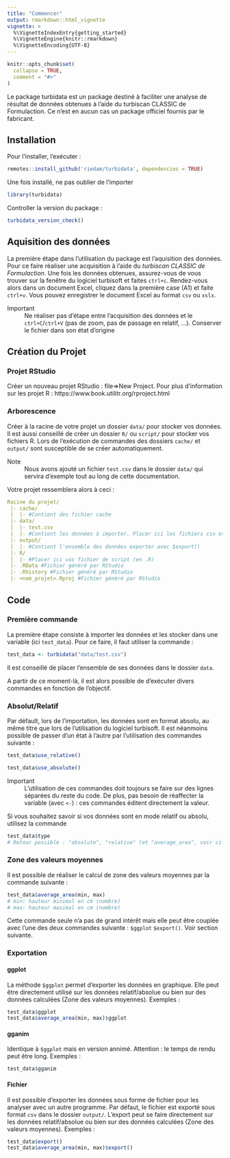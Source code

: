 ```yaml
---
title: "Commencer"
output: rmarkdown::html_vignette
vignette: >
  %\VignetteIndexEntry{getting_started}
  %\VignetteEngine{knitr::rmarkdown}
  %\VignetteEncoding{UTF-8}
---
```


```r
knitr::opts_chunk$set(
  collapse = TRUE,
  comment = "#>"
)
```
Le package turbidata est un package destiné à faciliter une analyse de résultat de données obtenues à l'aide du turbiscan CLASSIC de Formulaction. Ce n'est en aucun cas un package officiel fournis par le fabricant.

## Installation
Pour l'installer, l'exécuter :
```r
remotes::install_github('riedam/turbidata', dependencies = TRUE)
```
Une fois installé, ne pas oublier de l'importer
```r
library(turbidata)
```
Controller la version du package :
```r
turbidata_version_check()
```

## Aquisition des données
La première étape dans l'utilisation du package est l'aquisition des données. Pour ce faire réaliser une acquisition à l'aide du *turbiscan CLASSIC de Formulaction*. Une fois les données obtenues, assurez-vous de vous trouver sur la fenêtre du logiciel turbisoft et faites `ctrl+c`. Rendez-vous alors dans un document Excel, cliquez dans la première case (A1) et faite `ctrl+v`. Vous pouvez enregistrer le document Excel au format `csv` ou `xslx`.

Important
  : Ne réaliser pas d'étape entre l'acquisition des données et le `ctrl+C`/`ctrl+V` (pas de zoom, pas de passage en relatif, ...). Conserver le fichier dans son état d'origine
  
## Création du Projet
### Projet RStudio
Créer un nouveau projet RStudio : file=>New Project. 
Pour plus d'information sur les projet R : 
https://www.book.utilitr.org/rproject.html


### Arborescence
Créer à la racine de votre projet un dossier `data/` pour stocker vos données.
Il est aussi conseillé de créer un dossier `R/` ou `script/` pour stocker vos fichiers R.
Lors de l'exécution de commandes des dossiers `cache/` et `output/` sont susceptible de se créer automatiquement.

Note
  : Nous avons ajouté un fichier `test.csv` dans le dossier `data/` qui servira d'exemple tout au long de cette documentation.

Votre projet ressemblera alors à ceci :
```yml
Racine du projet/
 |- cache/
 |  |- #Contient des fichier cache
 |- data/
 |  |- test.csv
 |  |- #Contient les données à importer. Placer ici les fichiers csv et xlsx
 |- output/
 |  |- #Contient l'ensemble des données exporter avec $export()
 |- R/
 |  |- #Placer ici vos fichier de script (en .R)
 |- .RData #Fichier généré par RStudio
 |- .Rhistory #Fichier généré par RStudio
 |- <nom_projet>.Rproj #Fichier généré par RStudio

```

## Code
### Première commande
La première étape consiste à importer les données et les stocker dans une variable (ici `test_data`). Pour ce faire, il faut utiliser la commande :
```r
test_data <- turbidata("data/test.csv")
```
Il est conseillé de placer l'ensemble de ses données dans le dossier `data`.

A partir de ce moment-là, il est alors possible de d'exécuter divers commandes en fonction de l'objectif.

### Absolut/Relatif
Par défault, lors de l'importation, les données sont en format absolu, au même titre que lors de l'utilisation du logiciel turbisoft. Il est néanmoins possible de passer d'un état à l'autre par l'utilisation des commandes suivante :
```r
test_data$use_relative()

test_data$use_absolute()
```
Important
  : L'utilisation de ces commandes doit toujours se faire sur des lignes séparées du reste du code. De plus, pas besoin de réaffecter la variable (avec `<-`) : ces commandes éditent directement la valeur.

Si vous souhaitez savoir si vos données sont en mode relatif ou absolu, utilisez la commande
```r
test_data$type
# Retour possible : "absolute", "relative" (et "average_area", voir ci-dessous) 
```

### Zone des valeurs moyennes 
Il est possible de réaliser le calcul de zone des valeurs moyennes par la commande suivante :
```r
test_data$average_area(min, max)
# min: hauteur minimal en cm (nombre)
# max: hauteur maximal en cm (nombre)
```
Cette commande seule n'a pas de grand intérêt mais elle peut être couplée avec l'une des deux commandes suivante : `$ggplot` `$export()`. Voir section suivante.


### Exportation
#### ggplot
La méthode `$ggplot` permet d'exporter les données en graphique. Elle peut être directement utilisé sur les données relatif/absolue ou bien sur des données calculées (Zone des valeurs moyennes). Exemples :
```r
test_data$ggplot
test_data$average_area(min, max)$ggplot
```

#### gganim
Identique à `$ggplot` mais en version annimé. Attention : le temps de rendu peut être long. Exemples :
```r
test_data$gganim
```

#### Fichier
Il est possible d'exporter les données sous forme de fichier pour les analyser avec un autre programme. Par défaut, le fichier est exporté sous format `csv` dans le dossier `output/`. L'export peut se faire directement sur les données relatif/absolue ou bien sur des données calculées (Zone des valeurs moyennes). Exemples :
```r
test_data$export()
test_data$average_area(min, max)$export()
```
